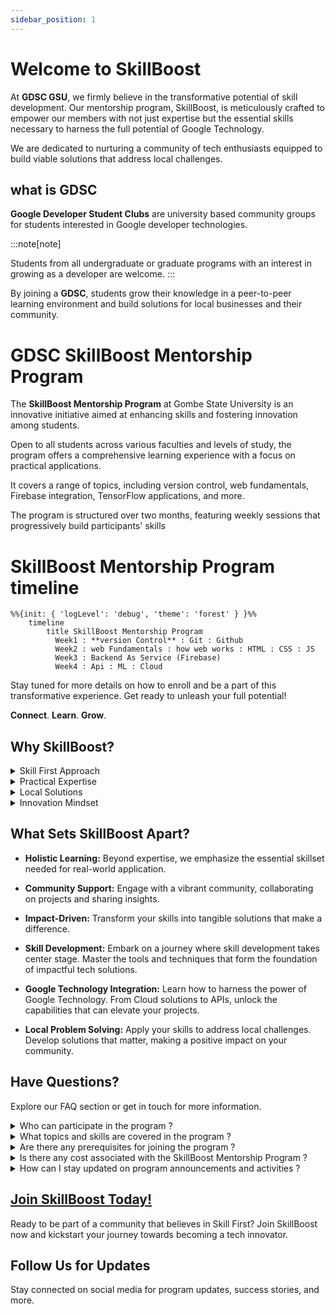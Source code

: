 ```yaml
---
sidebar_position: 1
---
```


# Welcome to SkillBoost 

At **GDSC GSU**, we firmly believe in the transformative potential of skill development. Our mentorship program, SkillBoost, is meticulously crafted to empower our members with not just expertise but the essential skills necessary to harness the full potential of Google Technology. 

We are dedicated to nurturing a community of tech enthusiasts equipped to build viable solutions that address local challenges.

## what is GDSC 

**Google Developer Student Clubs** are university based community groups for students interested in Google developer technologies. 

:::note[note]

Students from all undergraduate or graduate programs with an interest in growing as a developer are welcome. 
:::


By joining a **GDSC**, students grow their knowledge in a peer-to-peer learning environment and build solutions for local businesses and their community.


# GDSC SkillBoost Mentorship Program

The **SkillBoost Mentorship Program** at Gombe State University is an innovative initiative aimed at enhancing skills and fostering innovation among students. 

Open to all students across various faculties and levels of study, the program offers a comprehensive learning experience with a focus on practical applications. 

It covers a range of topics, including version control, web fundamentals, Firebase integration, TensorFlow applications, and more. 

The program is structured over two months, featuring weekly sessions that progressively build participants' skills

# SkillBoost Mentorship Program timeline 

```mermaid
%%{init: { 'logLevel': 'debug', 'theme': 'forest' } }%%
    timeline
        title SkillBoost Mentorship Program 
          Week1 : **version Control** : Git : Github 
          Week2 : web Fundamentals : how web works : HTML : CSS : JS
          Week3 : Backend As Service (Firebase)
          Week4 : Api : ML : Cloud       
```

Stay tuned for more details on how to enroll and be a part of this transformative experience. Get ready to unleash your full potential!

**Connect**. **Learn**. **Grow**.

## Why SkillBoost?

<details>
  <summary> Skill First Approach</summary>
  <div>
     <div>
     We prioritize skill development as the cornerstone of innovation.
     </div>
  </div>
</details>

<details>
  <summary> Practical Expertise </summary>
  <div>
     <div>
     Gain hands-on experience to confidently leverage Google Technology
     </div>
  </div>
</details>


<details>
  <summary> Local Solutions</summary>
  <div>
     <div>
      Our focus is on cultivating skills that directly contribute to solving local problems.
     </div>
  </div>
</details>


<details>
  <summary>Innovation Mindset</summary>
  <div>
     <div>
     Immerse yourself in a culture that values creativity, critical thinking, and solution-oriented approaches.
     </div>
  </div>
</details>


## What Sets SkillBoost Apart?

- **Holistic Learning:** Beyond expertise, we emphasize the essential skillset needed for real-world application.

- **Community Support:** Engage with a vibrant community, collaborating on projects and sharing insights.
- **Impact-Driven:** Transform your skills into tangible solutions that make a difference.

- **Skill Development:** Embark on a journey where skill development takes center stage. Master the tools and techniques that form the foundation of impactful tech solutions.

- **Google Technology Integration:** Learn how to harness the power of Google Technology. From Cloud solutions to APIs, unlock the capabilities that can elevate your projects.

- **Local Problem Solving:** Apply your skills to address local challenges. Develop solutions that matter, making a positive impact on your community.


## Have Questions?

Explore our FAQ section or get in touch for more information.


<details>
<summary> Who can participate in the program ?</summary>
<div>
 <div>
open to students from all faculties and academic levels at Gombe State University, aiming for inclusivity and diverse participation.
 </div>
</div>
</details>

<details>
<summary>What topics and skills are covered in the program ? </summary>
<div>
 <div>
 Covers version control, web fundamentals, Firebase integration, TensorFlow applications, and more. Emphasizes technical expertise and essential skills for real-world applications.
 </div>
</div>
</details>


<details>
<summary>Are there any prerequisites for joining the program ? </summary>
<div>
 <div>
 While no strict prerequisites, a basic understanding of programming concepts may be beneficial. The program accommodates learners at various skill levels.
 </div>
</div>
</details>

<details>
<summary>Is there any cost associated with the SkillBoost Mentorship Program ? </summary>
<div>
 <div>
 Aims to be accessible to all students. Details about costs or potential scholarships will be communicated during the application process.
 </div>
</div>
</details>

<details>
<summary>How can I stay updated on program announcements and activities ?</summary>
   <div>
      <div>
      Regular updates, announcements, and relevant information will be shared through official university channels, including emails, notices, and social media platforms
      </div>
   </div>
</details>

## [Join SkillBoost Today!](./intro.md)

Ready to be part of a community that believes in Skill First? Join SkillBoost now and kickstart your journey towards becoming a tech innovator.


## Follow Us for Updates

Stay connected on social media for program updates, success stories, and more.

<!-- [Social Media Icons] -->
